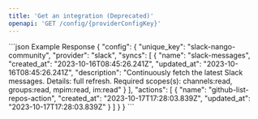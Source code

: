 ```yaml
---
title: 'Get an integration (Deprecated)'
openapi: 'GET /config/{providerConfigKey}'
---
```


<ResponseExample>
  ```json Example Response
{
  "config": {
    "unique_key": "slack-nango-community",
    "provider": "slack",
    "syncs": [
        {
            "name": "slack-messages",
            "created_at": "2023-10-16T08:45:26.241Z",
            "updated_at": "2023-10-16T08:45:26.241Z",
            "description": "Continuously fetch the latest Slack messages. Details: full refresh. Required scopes(s): channels:read, groups:read, mpim:read, im:read"
        }
    ],
    "actions": [
        {
            "name": "github-list-repos-action",
            "created_at": "2023-10-17T17:28:03.839Z",
            "updated_at": "2023-10-17T17:28:03.839Z"
        }
    ]
  }
}
  ```
</ResponseExample>
